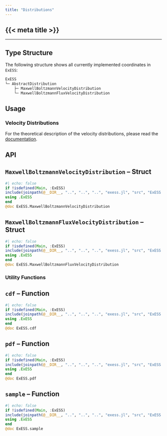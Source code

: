 ```yaml
---
title: "Distributions"
---
```


::: {.hidden }
# {{< meta title >}}
:::

---

## Type Structure

The following structure shows all currently implemented coordinates in `ExESS`:

```julia
ExESS
└─ AbstractDistribution
    ├─ MaxwellBoltzmannVelocityDistribution
    └─ MaxwellBoltzmannFluxVelocityDistribution
```

## Usage 

### Velocity Distributions

For the theoretical description of the velocity distributions, please read the [documentation](/documentation/fundamentals/velocity_distributions.qmd).

## API

::: {.callout-note appearance="simple" icon=false}
# ``MaxwellBoltzmannVelocityDistribution`` -- Struct
```julia
#| echo: false
if !isdefined(Main, :ExESS)
include(joinpath(@__DIR__, "..", "..", "..", "exess.jl", "src", "ExESS.jl"))
using .ExESS
end
@doc ExESS.MaxwellBoltzmannVelocityDistribution
```
:::

::: {.callout-note appearance="simple" icon=false}
# ``MaxwellBoltzmannFluxVelocityDistribution`` -- Struct
```julia
#| echo: false
if !isdefined(Main, :ExESS)
include(joinpath(@__DIR__, "..", "..", "..", "exess.jl", "src", "ExESS.jl"))
using .ExESS
end
@doc ExESS.MaxwellBoltzmannFluxVelocityDistribution
```
:::

### Utility Functions

::: {.callout-note appearance="simple" icon=false}
# ``cdf`` -- Function
```julia
#| echo: false
if !isdefined(Main, :ExESS)
include(joinpath(@__DIR__, "..", "..", "..", "exess.jl", "src", "ExESS.jl"))
using .ExESS
end
@doc ExESS.cdf
```
:::

::: {.callout-note appearance="simple" icon=false}
# ``pdf`` -- Function
```julia
#| echo: false
if !isdefined(Main, :ExESS)
include(joinpath(@__DIR__, "..", "..", "..", "exess.jl", "src", "ExESS.jl"))
using .ExESS
end
@doc ExESS.pdf
```
:::

::: {.callout-note appearance="simple" icon=false}
# ``sample`` -- Function
```julia
#| echo: false
if !isdefined(Main, :ExESS)
include(joinpath(@__DIR__, "..", "..", "..", "exess.jl", "src", "ExESS.jl"))
using .ExESS
end
@doc ExESS.sample
```
:::